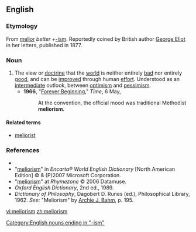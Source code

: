 ==English==

===Etymology===
From {{etyl|la}} [[melior]] ''better'' +[[-ism]]. Reportedly coined by British author [[w:George Eliot|George Eliot]] in her letters, published in 1877.

===Noun===
{{en-noun}}

# The view or [[doctrine]] that the [[world]] is neither entirely [[bad]] nor entirely [[good]], and can be [[improve]]d through human [[effort]].  Understood as an [[intermediate]] outlook, between [[optimism]] and [[pessimism]].
#* '''1966''', "[http://www.time.com/time/magazine/article/0,9171,901869,00.html Forever Beginning]," ''Time'', 6 May,
#*: At the convention, the official mood was traditional Methodist '''meliorism'''.

====Related terms====
* [[meliorist]]

===References===
* {{R:Dictionary.com}}
* "[http://encarta.msn.com/dictionary_/meliorism.html meliorism]" in ''Encarta® World English Dictionary'' [North American Edition] © & (P)2007 Microsoft Corporation.
* "[http://www.rhymezone.com/r/rhyme.cgi?Word=meliorism meliorism]" at ''Rhymezone'' © 2006 Datamuse.
* ''Oxford English Dictionary'', 2nd ed., 1989.
* ''Dictionary of Philosophy'', Dagobert D. Runes (ed.), Philosophical Library, 1962. ''See:'' "Meliorism" by [[w:Archie J. Bahm|Archie J. Bahm]], p. 195.

[[Category:English nouns ending in "-ism"]]

[[vi:meliorism]]
[[zh:meliorism]]